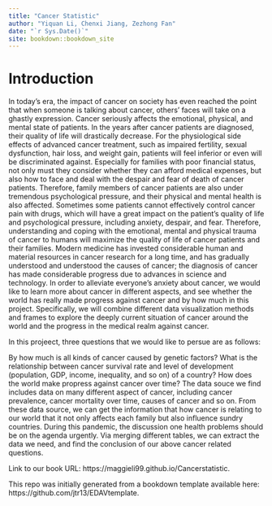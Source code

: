 ```yaml
--- 
title: "Cancer Statistic"
author: "Yiquan Li, Chenxi Jiang, Zezhong Fan"
date: "`r Sys.Date()`"
site: bookdown::bookdown_site
---
```


# Introduction

In today's era, the impact of cancer on society has even reached the point that when someone is talking about cancer, others' faces will take on a ghastly expression. Cancer seriously affects the emotional, physical, and mental state of patients. In the years after cancer patients are diagnosed, their quality of life will drastically decrease. For the physiological side effects of advanced cancer treatment, such as impaired fertility, sexual dysfunction, hair loss, and weight gain, patients will feel inferior or even will be discriminated against.
Especially for families with poor financial status, not only must they consider whether they can afford medical expenses, but also how to face and deal with the despair and fear of death of cancer patients. Therefore, family members of cancer patients are also under tremendous psychological pressure, and their physical and mental health is also affected. Sometimes some patients cannot effectively control cancer pain with drugs, which will have a great impact on the patient's quality of life and psychological pressure, including anxiety, despair, and fear. Therefore, understanding and coping with the emotional, mental and physical trauma of cancer to humans will maximize the quality of life of cancer patients and their families. Modern medicine has invested considerable human and material resources in cancer research for a long time, and has gradually understood and understood the causes of cancer; the diagnosis of cancer has made considerable progress due to advances in science and technology. In order to alleviate everyone’s anxiety about cancer, we would like to learn more about cancer in different aspects, and see whether the world has really made progress against cancer and by how much in this project. Specifically, we will combine different data visualization methods and frames to explore the deeply current situation of cancer around the world and the progress in the medical realm against cancer.

In this projeect, three questions that we would like to persue are as follows:

By how much is all kinds of cancer caused by genetic factors?
What is the relationship between cancer survival rate and level of development (population, GDP, income, inequality, and so on) of a country?
How does the world make propress against cancer over time?
The data souce we find includes data on many different aspect of cancer, including cancer prevalence, cancer mortality over time, causes of cancer and so on. From these data source, we can get the information that how cancer is relating to our world that it not only affects each family but also influence sundry countries. During this pandemic, the discussion one health problems should be on the agenda urgently. Via merging different tables, we can extract the data we need, and find the conclusion of our above cancer related questions.

Link to our book URL: https://maggieli99.github.io/Cancerstatistic.

This repo was initially generated from a bookdown template available here: https://github.com/jtr13/EDAVtemplate.